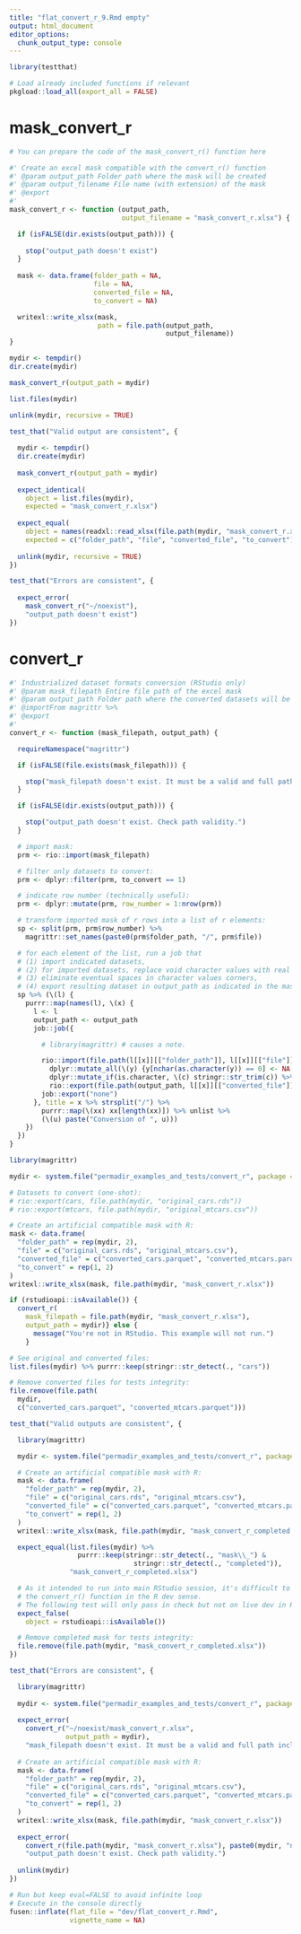 ```yaml
---
title: "flat_convert_r_9.Rmd empty"
output: html_document
editor_options: 
  chunk_output_type: console
---
```


```r
library(testthat)
```

```r
# Load already included functions if relevant
pkgload::load_all(export_all = FALSE)
```

# mask_convert_r
    
```r
# You can prepare the code of the mask_convert_r() function here
```
  
```r
#' Create an excel mask compatible with the convert_r() function
#' @param output_path Folder path where the mask will be created
#' @param output_filename File name (with extension) of the mask
#' @export
#'
mask_convert_r <- function (output_path,
                            output_filename = "mask_convert_r.xlsx") {

  if (isFALSE(dir.exists(output_path))) {
    
    stop("output_path doesn't exist")
  }
  
  mask <- data.frame(folder_path = NA,
                     file = NA,
                     converted_file = NA,
                     to_convert = NA)

  writexl::write_xlsx(mask,
                      path = file.path(output_path,
                                       output_filename))
}
```
  
```r
mydir <- tempdir()
dir.create(mydir)

mask_convert_r(output_path = mydir)

list.files(mydir)

unlink(mydir, recursive = TRUE)
```
  
```r
test_that("Valid output are consistent", {
  
  mydir <- tempdir()
  dir.create(mydir)
  
  mask_convert_r(output_path = mydir)
  
  expect_identical(
    object = list.files(mydir), 
    expected = "mask_convert_r.xlsx")
  
  expect_equal(
    object = names(readxl::read_xlsx(file.path(mydir, "mask_convert_r.xlsx")))[1:4],
    expected = c("folder_path", "file", "converted_file", "to_convert"))
  
  unlink(mydir, recursive = TRUE)
})

test_that("Errors are consistent", {
  
  expect_error(
    mask_convert_r("~/noexist"), 
    "output_path doesn't exist")
})
```
  

# convert_r

```r
#' Industrialized dataset formats conversion (RStudio only)
#' @param mask_filepath Entire file path of the excel mask
#' @param output_path Folder path where the converted datasets will be placed
#' @importFrom magrittr %>%
#' @export
#'
convert_r <- function (mask_filepath, output_path) {

  requireNamespace("magrittr")

  if (isFALSE(file.exists(mask_filepath))) {

    stop("mask_filepath doesn't exist. It must be a valid and full path including the xlsx file.")
  }

  if (isFALSE(dir.exists(output_path))) {

    stop("output_path doesn't exist. Check path validity.")
  }

  # import mask:
  prm <- rio::import(mask_filepath)

  # filter only datasets to convert:
  prm <- dplyr::filter(prm, to_convert == 1)

  # indicate row number (technically useful):
  prm <- dplyr::mutate(prm, row_number = 1:nrow(prm))

  # transform imported mask of r rows into a list of r elements:
  sp <- split(prm, prm$row_number) %>%
    magrittr::set_names(paste0(prm$folder_path, "/", prm$file))

  # for each element of the list, run a job that
  # (1) import indicated datasets,
  # (2) for imported datasets, replace void character values with real NAs,
  # (3) eliminate eventual spaces in character values corners,
  # (4) export resulting dataset in output_path as indicated in the mask
  sp %>% (\(l) {
    purrr::map(names(l), \(x) {
      l <- l
      output_path <- output_path
      job::job({

        # library(magrittr) # causes a note.

        rio::import(file.path(l[[x]][["folder_path"]], l[[x]][["file"]])) %>%
          dplyr::mutate_all(\(y) {y[nchar(as.character(y)) == 0] <- NA ; y}) %>%
          dplyr::mutate_if(is.character, \(c) stringr::str_trim(c)) %>%
          rio::export(file.path(output_path, l[[x]][["converted_file"]]))
        job::export("none")
      }, title = x %>% strsplit("/") %>%
        purrr::map(\(xx) xx[length(xx)]) %>% unlist %>% 
        (\(u) paste("Conversion of ", u)))
    })
  })
}
```

```r
library(magrittr)

mydir <- system.file("permadir_examples_and_tests/convert_r", package = "industtry")

# Datasets to convert (one-shot):
# rio::export(cars, file.path(mydir, "original_cars.rds"))
# rio::export(mtcars, file.path(mydir, "original_mtcars.csv"))

# Create an artificial compatible mask with R:
mask <- data.frame(
  "folder_path" = rep(mydir, 2),
  "file" = c("original_cars.rds", "original_mtcars.csv"),
  "converted_file" = c("converted_cars.parquet", "converted_mtcars.parquet"),
  "to_convert" = rep(1, 2)
)
writexl::write_xlsx(mask, file.path(mydir, "mask_convert_r.xlsx"))

if (rstudioapi::isAvailable()) {
  convert_r(
    mask_filepath = file.path(mydir, "mask_convert_r.xlsx"),
    output_path = mydir)} else {
      message("You're not in RStudio. This example will not run.")
    }

# See original and converted files:
list.files(mydir) %>% purrr::keep(stringr::str_detect(., "cars"))

# Remove converted files for tests integrity:
file.remove(file.path(
  mydir,
  c("converted_cars.parquet", "converted_mtcars.parquet")))
```

```r
test_that("Valid outputs are consistent", {

  library(magrittr)

  mydir <- system.file("permadir_examples_and_tests/convert_r", package = "industtry")

  # Create an artificial compatible mask with R:
  mask <- data.frame(
    "folder_path" = rep(mydir, 2),
    "file" = c("original_cars.rds", "original_mtcars.csv"),
    "converted_file" = c("converted_cars.parquet", "converted_mtcars.parquet"),
    "to_convert" = rep(1, 2)
  )
  writexl::write_xlsx(mask, file.path(mydir, "mask_convert_r_completed.xlsx"))

  expect_equal(list.files(mydir) %>%
                 purrr::keep(stringr::str_detect(., "mask\\_") &
                               stringr::str_detect(., "completed")),
               "mask_convert_r_completed.xlsx")

  # As it intended to run into main RStudio session, it's difficult to test
  # the convert_r() function in the R dev sense.
  # The following test will only pass in check but not on live dev in RStudio:
  expect_false(
    object = rstudioapi::isAvailable())

  # Remove completed mask for tests integrity:
  file.remove(file.path(mydir, "mask_convert_r_completed.xlsx"))
})

test_that("Errors are consistent", {

  library(magrittr)
  
  mydir <- system.file("permadir_examples_and_tests/convert_r", package = "industtry")
  
  expect_error(
    convert_r("~/noexist/mask_convert_r.xlsx", 
              output_path = mydir),
    "mask_filepath doesn't exist. It must be a valid and full path including the xlsx file.")
  
  # Create an artificial compatible mask with R:
  mask <- data.frame(
    "folder_path" = rep(mydir, 2),
    "file" = c("original_cars.rds", "original_mtcars.csv"),
    "converted_file" = c("converted_cars.parquet", "converted_mtcars.parquet"),
    "to_convert" = rep(1, 2)
  )
  writexl::write_xlsx(mask, file.path(mydir, "mask_convert_r.xlsx"))
  
  expect_error(
    convert_r(file.path(mydir, "mask_convert_r.xlsx"), paste0(mydir, "noexist")), 
    "output_path doesn't exist. Check path validity.")
  
  unlink(mydir)
})
```


```r
# Run but keep eval=FALSE to avoid infinite loop
# Execute in the console directly
fusen::inflate(flat_file = "dev/flat_convert_r.Rmd", 
               vignette_name = NA)
```


